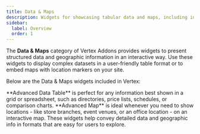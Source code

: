 ```yaml
---
title: Data & Maps
description: Widgets for showcasing tabular data and maps, including interactive tables and Google/OpenStreetMap integrations.
sidebar:
  label: Overview
  order: 1
---
```



The **Data & Maps** category of Vertex Addons provides widgets to present structured data and geographic information in an interactive way. Use these widgets to display complex datasets in a user-friendly table format or to embed maps with location markers on your site.

Below are the Data & Maps widgets included in Vertex:

<CardGrid>
  <LinkCard href="./advanced-datatable" title="Advanced Data Table" description="Create sortable, searchable tables with pagination, search box, and export buttons. Populate data manually or by uploading a CSV file for easy data display." />
  <LinkCard href="./advanced-map" title="Advanced Map" description="Embed interactive Google Maps or OpenStreetMap with custom markers. Display one or multiple locations with info pop-ups and choose between map providers." />
</CardGrid>

<Aside type="note" title="When to Use Data & Maps Widgets">
**Advanced Data Table** is perfect for any information best shown in a grid or spreadsheet, such as directories, price lists, schedules, or comparison charts. **Advanced Map** is ideal whenever you need to show locations - like store branches, event venues, or an office location - on an interactive map. These widgets help convey detailed data and geographic info in formats that are easy for users to explore.
</Aside>
